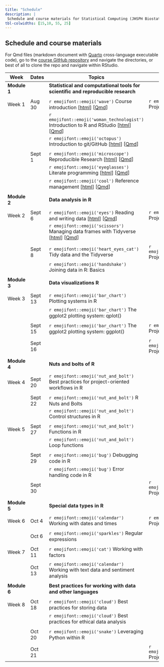 ```yaml
---
title: "Schedule"
description: |
 Schedule and course materials for Statistical Computing (JHSPH Biostatistics 140.776 Fall 2022).
tbl-colwidths: [15,10, 55, 25]
---
```


## Schedule and course materials

For Qmd files (markdown document with [Quarto](https://quarto.org/docs/authoring/markdown-basics.html) cross-language executable code), go to the [course GitHub repository](https://github.com/stephaniehicks/jhustatcomputing2022) and navigate the directories, or best of all to clone the repo and navigate within RStudio.

::: column-page
| Week         | Dates   | Topics | Projects  |
|---|---|---|---|---|
| **Module 1** | | **Statistical and computational tools for scientific and reproducible research**  | |
| | | | | 
| Week 1       | Aug 30  | `r emojifont::emoji('wave')` Course introduction [[html](posts/welcome/index.qmd)] [[Qmd](https://github.com/stephaniehicks/jhustatcomputing2022/blob/main/posts/welcome/index.qmd)]  | `r emojifont::emoji('palm_tree')` Project 0 [[html](projects/2022-08-30-project-0/index.qmd)] [[Qmd](https://github.com/stephaniehicks/jhustatcomputing2022/blob/main/projects/2022-08-30-project-0/index.qmd)] |
| | | `r emojifont::emoji('woman_technologist')` Introduction to R and RStudio [[html](posts/2022-08-30-introduction-to-r-and-rstudio/index.qmd)] [[Qmd](https://github.com/stephaniehicks/jhustatcomputing2022/blob/main/posts/2022-08-30-introduction-to-r-and-rstudio/index.qmd)] | |
| | | `r emojifont::emoji('octopus')` Introduction to git/GitHub  [[html](posts/2022-08-30-introduction-to-gitgithub/index.qmd)] [[Qmd](https://github.com/stephaniehicks/jhustatcomputing2022/blob/main/posts/2022-08-30-introduction-to-gitgithub/index.qmd)] | |
| | | | |
| | Sept 1  | `r emojifont::emoji('microscope')` Reproducible Research [[html](posts/2022-09-01-reproducible-research/index.qmd)] [[Qmd](https://github.com/stephaniehicks/jhustatcomputing2022/blob/main/posts/2022-09-01-reproducible-research/index.qmd)] | | 
| | | `r emojifont::emoji('eyeglasses')` Literate programming [[html](posts/2022-09-01-literate-programming/index.qmd)] [[Qmd](https://github.com/stephaniehicks/jhustatcomputing2022/blob/main/posts/2022-09-01-literate-programming/index.qmd)] | |
| | | `r emojifont::emoji('cool')` Reference management [[html](posts/2022-09-01-reference-management/index.qmd)] [[Qmd](https://github.com/stephaniehicks/jhustatcomputing2022/blob/main/posts/2022-09-01-reference-management/index.qmd)]  | | 
| | | | | 
| **Module 2** | | **Data analysis in R** | |              
| | | | | 
 Week 2 | Sept 6  | `r emojifont::emoji('eyes')` Reading and writing data [[html](posts/2022-09-06-reading-and-writing-data/index.qmd)] [[Qmd](https://github.com/stephaniehicks/jhustatcomputing2022/blob/main/posts/2022-09-06-reading-and-writing-data/index.qmd)]   | `r emojifont::emoji('palm_tree')` Project 1 |
| | | `r emojifont::emoji('scissors')` Managing data frames with Tidyverse [[html](posts/2022-09-06-managing-data-frames-with-tidyverse/index.qmd)] [[Qmd](https://github.com/stephaniehicks/jhustatcomputing2022/blob/main/posts/2022-09-06-managing-data-frames-with-tidyverse/index.qmd)] | | 
| | | | | 
| | Sept 8  | `r emojifont::emoji('heart_eyes_cat')` Tidy data and the Tidyverse | `r emojifont::emoji('fallen_leaf')` Project 0 due  |
| | | `r emojifont::emoji('handshake')` Joining data in R: Basics | | 
| | | | | 
| **Module 3** | | **Data visualizations R** | |              
| | | | | 
| Week 3       | Sept 13 | `r emojifont::emoji('bar_chart')` Plotting systems in R  | | 
| | | `r emojifont::emoji('bar_chart')` The ggplot2 plotting system: qplot() | | 
| | | |
| | Sept 15 | `r emojifont::emoji('bar_chart')` The ggplot2 plotting system: ggplot() | `r emojifont::emoji('palm_tree')` Project 2  |
| | | | | 
| | Sept 16 |  | `r emojifont::emoji('fallen_leaf')` Project 1 due  | 
| | | |
| **Module 4** | | **Nuts and bolts of R** | |              
| | | | | 
| Week 4 | Sept 20 | `r emojifont::emoji('nut_and_bolt')` Best practices for project-oriented workflows in R  | | 
| | | |
| | Sept 22 |  `r emojifont::emoji('nut_and_bolt')` R Nuts and Bolts  | | 
| | | `r emojifont::emoji('nut_and_bolt')` Control structures in R | | 
| | | |
| Week 5   | Sept 27 | `r emojifont::emoji('nut_and_bolt')` Functions in R  | | 
| | | `r emojifont::emoji('nut_and_bolt')` Loop functions | | 
| | | |
| | Sept 29 |  `r emojifont::emoji('bug')` Debugging code in R  | | 
| |  | `r emojifont::emoji('bug')` Error handling code in R | | 
| | Sept 30  || `r emojifont::emoji('fallen_leaf')` Project 2 due |
| | | |
| **Module 5** | | **Special data types in R** | |              
| | | | | 
| Week 6 | Oct 4 |  `r emojifont::emoji('calendar')` Working with dates and times  | `r emojifont::emoji('palm_tree')` Project 3  |
| | | |
| | Oct 6   | `r emojifont::emoji('sparkles')` Regular expressions | |
| | | |
| Week 7 | Oct 11  | `r emojifont::emoji('cat')` Working with factors | | 
| | | |
| | Oct 13  | `r emojifont::emoji('calendar')` Working with text data and sentiment analysis | | 
| | | |
| **Module 6** |  | **Best practices for working with data and other languages**  | | 
| | | |
| Week 8       | Oct 18  | `r emojifont::emoji('cloud')`  Best practices for storing data | | 
|      |  | `r emojifont::emoji('cloud')`  Best practices for ethical data analysis | | 
| | | |
| | Oct 20  | `r emojifont::emoji('snake')` Leveraging Python within R   | | 
| | | |
| | Oct 21  | | `r emojifont::emoji('fallen_leaf')` Project 3 due  |
:::
